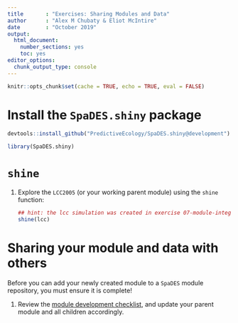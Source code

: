 ```yaml
---
title       : "Exercises: Sharing Modules and Data"
author      : "Alex M Chubaty & Eliot McIntire"
date        : "October 2019"
output: 
  html_document: 
    number_sections: yes
    toc: yes
editor_options: 
  chunk_output_type: console
---
```


```r
knitr::opts_chunk$set(cache = TRUE, echo = TRUE, eval = FALSE)
```

# Install the `SpaDES.shiny` package

```r
devtools::install_github("PredictiveEcology/SpaDES.shiny@development")

library(SpaDES.shiny)
```


# `shine`

1. Explore the `LCC2005` (or your working parent module) using the `shine` function:

    ```r
    ## hint: the lcc simulation was created in exercise 07-module-integration
    shine(lcc)
    ```

# Sharing your module and data with others

Before you can add your newly created module to a `SpaDES` module repository, you must ensure it is complete!

1. Review the [module development checklist](https://github.com/PredictiveEcology/SpaDES/wiki/Getting-Started-Guide#module-development-checklist), and update your parent module and all children accordingly.
